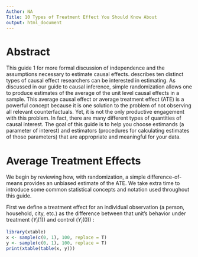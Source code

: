```yaml
---
Author: NA
Title: 10 Types of Treatment Effect You Should Know About
output: html_document
---
```



Abstract
==
This guide 1 for more formal discussion of independence and the assumptions necessary to estimate causal effects. describes ten distinct types of causal effect researchers can be interested in estimating. As discussed in our guide to causal inference, simple randomization allows one to produce estimates of the average of the unit level causal effects in a sample. This average causal effect or average treatment effect (ATE) is a powerful concept because it is one solution to the problem of not observing all relevant counterfactuals. Yet, it is not the only productive engagement with this problem. In fact, there are many different types of quantities of causal interest. The goal of this guide is to help you choose estimands (a parameter of interest) and estimators (procedures for calculating estimates of those parameters) that are appropriate and meaningful for your data.


Average Treatment Effects
==
We begin by reviewing how, with randomization, a simple difference-of-means provides an unbiased estimate of the ATE. We take extra time to introduce some common statistical concepts and notation used throughout this guide.

First we define a treatment effect for an individual observation (a person, household, city, etc.) as the difference between that unit’s behavior under treatment $(Y_i(1))$ and control $(Y_i(0))$ :




```r
library(xtable)
x <- sample(c(0, 1), 100, replace = T)
y <- sample(c(0, 1), 100, replace = T)
print(xtable(table(x, y)))
```

